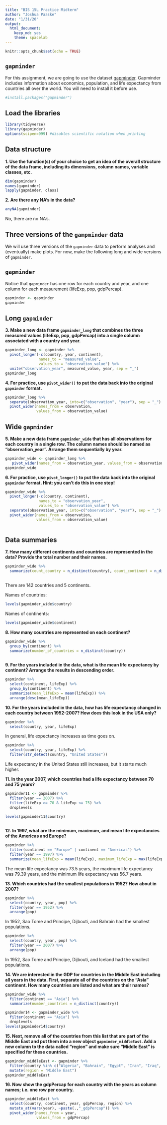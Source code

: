 ```yaml
---
title: "BIS 15L Practice Midterm"
author: "Joshua Paaske"
date: "1/31/20"
output:
  html_document: 
    keep_md: yes
    theme: spacelab
---
```


```r
knitr::opts_chunk$set(echo = TRUE)
```

## `gapminder`
For this assignment, we are going to use the dataset [gapminder](https://cran.r-project.org/web/packages/gapminder/index.html). Gapminder includes information about economics, population, and life expectancy from countries all over the world. You will need to install it before use.
```r
#install.packages("gapminder")
```

## Load the libraries
```r
library(tidyverse)
library(gapminder)
options(scipen=999) #disables scientific notation when printing
```

## Data structure
**1. Use the function(s) of your choice to get an idea of the overall structure of the data frame, including its dimensions, column names, variable classes, etc.**
```r
dim(gapminder)
names(gapminder)
lapply(gapminder, class)
```

**2. Are there any NA's in the data?**
```r
anyNA(gapminder)
```
No, there are no NA's. 

## Three versions of the `gampminder` data  
We will use three versions of the `gapminder` data to perform analyses and (eventually) make plots. For now, make the following long and wide versions of `gapminder`.

## `gapminder`
Notice that `gapminder` has one row for each country and year, and one column for each measurement (lifeExp, pop, gdpPercap).
```r
gapminder <- gapminder
gapminder
```

## Long `gapminder`
**3. Make a new data frame `gapminder_long` that combines the three measured values (lifeExp, pop, gdpPercap) into a single column associated with a country and year.**
```r
gapminder_long <- gapminder %>% 
  pivot_longer(-c(country, year, continent),
               names_to = "measured_value", 
               values_to = "observation_value") %>% 
  unite("observation_year", measured_value, year, sep = "_") 
gapminder_long
```

**4. For practice, use `pivot_wider()` to put the data back into the original `gapminder` format.**
```r
gapminder_long %>% 
  separate(observation_year, into=c("observation", "year"), sep = "_") %>% 
  pivot_wider(names_from = observation,
              values_from = observation_value) 
```

## Wide `gapminder`
**5. Make a new data frame `gapminder_wide` that has all observations for each country in a single row. The column names should be named as "observation_year". Arrange them sequentially by year.**
```r
gapminder_wide <- gapminder_long %>% 
   pivot_wider(names_from = observation_year, values_from = observation_value)
gapminder_wide
```

**6. For practice, use `pivot_longer()` to put the data back into the original `gapminder` format. Hint: you can't do this in one step!**
```r
gapminder_wide %>% 
  pivot_longer(-c(country, continent),
               names_to = "observation_year",
               values_to = "observation_value") %>% 
  separate(observation_year, into=c("observation", "year"), sep = "_") %>% 
  pivot_wider(names_from = observation,
              values_from = observation_value)
               
```

## Data summaries
**7. How many different continents and countries are represented in the data? Provide the total number and their names.**
```r
gapminder_wide %>% 
  summarize(count_country = n_distinct(country), count_continent = n_distinct(continent))
  
```
There are 142 countries and 5 continents. 

Names of countries:
```r
levels(gapminder_wide$country)
```

Names of continents:
```r
levels(gapminder_wide$continent)
```

**8. How many countries are represented on each continent?**
```r
gapminder_wide %>% 
  group_by(continent) %>% 
  summarize(number_of_countries = n_distinct(country))
  
```

**9. For the years included in the data, what is the mean life expectancy by continent? Arrange the results in descending order.**
```r
gapminder %>% 
  select(continent, lifeExp) %>% 
  group_by(continent) %>% 
  summarize(mean_lifeExp = mean(lifeExp)) %>% 
  arrange(desc(mean_lifeExp))
```

**10. For the years included in the data, how has life expectancy changed in each country between 1952-2007? How does this look in the USA only?**
```r
gapminder %>% 
  select(country, year, lifeExp)
```
In general, life expectancy increases as time goes on. 

```r
gapminder %>% 
  select(country, year, lifeExp) %>% 
  filter(str_detect(country, "United States"))
```
Life expectancy in the United States still increases, but it starts much higher. 

**11. In the year 2007, which countries had a life expectancy between 70 and 75 years?**
```r
gapminder11 <- gapminder %>% 
  filter(year == 2007) %>% 
  filter(lifeExp >= 70 & lifeExp <= 75) %>% 
  droplevels

levels(gapminder11$country)
  
```

**12. In 1997, what are the minimum, maximum, and mean life expectancies of the Americas and Europe?**
```r
gapminder %>% 
  filter(continent == "Europe" | continent == "Americas") %>% 
  filter(year == 1997) %>% 
  summarize(mean_lifeExp = mean(lifeExp), maximum_lifeExp = max(lifeExp), minimum_lifeExp = min(lifeExp))
```
The mean life expectancy was 73.5 years, the maximum life expectancy was 79.39 years, and the minimum life expectancy was 56.7 years. 

**13. Which countries had the smallest populations in 1952? How about in 2007?**  
```r
gapminder %>% 
  select(country, year, pop) %>% 
  filter(year == 1952) %>% 
  arrange(pop)
```
In 1952, Sao Tome and Principe, Dijbouti, and Bahrain had the smallest populations. 

```r
gapminder %>% 
  select(country, year, pop) %>% 
  filter(year == 2007) %>% 
  arrange(pop)
```
In 1952, Sao Tome and Principe, Dijbouti, and Iceland had the smallest populations. 

**14. We are interested in the GDP for countries in the Middle East including all years in the data. First, separate all of the countries on the "Asia" continent. How many countries are listed and what are their names?**
```r
gapminder_wide %>% 
  filter(continent == "Asia") %>% 
  summarize(number_countries = n_distinct(country))

gapminder14 <- gapminder_wide %>% 
  filter(continent == "Asia") %>% 
  droplevels
levels(gapminder14$country)
```

**15. Next, remove all of the countries from this list that are part of the Middle East and put them into a new object `gapminder_middleEast`. Add a new column to the data called "region" and make sure "Middle East" is specified for these countries.**
```r
gapminder_middleEast <- gapminder %>% 
  filter(country %in% c("Algeria", "Bahrain", "Egypt", "Iran", "Iraq", "Israel", "Jordan", "Kuwait", "Lebanon", "Libya", "Morocco", "Oman", "Qatar", "Saudi Arabia", "Syria", "Tunisia", "Turkey", "United Arab Emirates", "Yemen")) %>% 
  mutate(region = "Middle East")
gapminder_middleEast
```

**16. Now show the gdpPercap for each country with the years as column names; i.e. one row per country.**
```r
gapminder_middleEast %>% 
  select(country, continent, year, gdpPercap, region) %>% 
  mutate_at(vars(year), ~paste(.,"_gdpPercap")) %>% 
  pivot_wider(names_from = year,
              values_from = gdpPercap)
```

